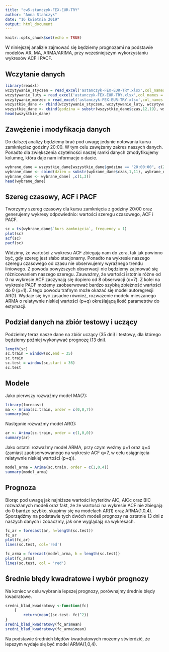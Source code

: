 ```yaml
---
title: "cw5-stanczyk-FEX-EUR-TRY"
author: "Anna Stańczyk"
date: "16 kwietnia 2019"
output: html_document
---
```


```r
knitr::opts_chunk$set(echo = TRUE)
```

W niniejszej analizie zajmować się będziemy prognozami na podstawie modelów AR, MA, ARMA/ARIMA, przy wcześniejszym wykorzystaniu wykresów ACF i PACF.

## Wczytanie danych

```r
library(readxl)
wczytywanie_styczen = read_excel('astanczyk-FEX-EUR-TRY.xlsx',col_names = c('czas','kurs otwarcia','szczyt', 'dołek', 'kurs zamknięcia', '0'),  sheet = 1)
wczytywanie_luty = read_excel('astanczyk-FEX-EUR-TRY.xlsx',col_names = c('czas','kurs otwarcia','szczyt', 'dołek', 'kurs zamknięcia', '0'),  sheet = 2)
wczytywanie_marzec = read_excel('astanczyk-FEX-EUR-TRY.xlsx',col_names = c('czas','kurs otwarcia','szczyt', 'dołek', 'kurs zamknięcia', '0'),  sheet = 3)
wszystkie_dane <- rbind(wczytywanie_styczen, wczytywanie_luty, wczytywanie_marzec)[1:5]
wszystkie_dane <- cbind(godzina = substr(wszystkie_dane$czas,12,19), wszystkie_dane)
head(wszystkie_dane)

```

## Zawężenie i modyfikacja danych

Do dalszej analizy będziemy brać pod uwagę jedynie notowania kursu zamknięciaz godziny 20:00. W tym celu zawężamy zakres naszych danych. Ponadto dla zwiększenia czytelności naszej ramki danych zmodyfikujemy kolumnę, która daje nam informacje o dacie.

```r

wybrane_dane = wszystkie_dane[wszystkie_dane$godzina == "20:00:00", c(2,6) ]
wybrane_dane <- cbind(dzien = substr(wybrane_dane$czas,1,11), wybrane_dane)
wybrane_dane <- wybrane_dane[ ,c(1,3)]
head(wybrane_dane)
```
## Szereg czasowy, ACF i PACF

Tworzymy szereg czasowy dla kursu zamknięcia z godziny 20:00 oraz generujemy wykresy odpowiednio: wartości szeregu czasowego, ACF i PACF.

```r
sc = ts(wybrane_dane$`kurs zamknięcia`, frequency = 1)
plot(sc)
acf(sc)
pacf(sc)

```

Widzimy, że wartości z wykresu ACF zbiegają nam do zera, tak jak powinno być, gdy szereg jest słabo stacjonarny. Ponadto na wykresie naszego szeregu czasowego od czasu nie obserwujemy wyraźnego trendu liniowego. Z powodu powyższych obserwacji nie będziemy zajmować się różnicowaniem naszego szeregu.  Zauważmy, że wartości istotnie różne od 0 na wykresie ACF zaczynają się dopiero od 8 obserwacji (q=7). Z kolei na wykresie PACF możemy zaobserwować bardzo szybką zbieżność wartości do 0 (p=1). Z tego powodu trafnym może okazać się model autoregresji AR(1). Wydaje się być zasadne również, rozważenie modelu mieszanego ARMA o relatywnie niskiej wartości (p+q) określającą ilość parametrów do estymacji. 

## Podział danych na zbiór testowy i uczący

Podzielmy teraz nasze dane na zbiór uczący (35 dni) i testowy, dla którego będziemy później wykonywać prognozę (13 dni).
```r
length(sc)
sc.train = window(sc,end = 35)
sc.train
sc.test = window(sc,start = 36)
sc.test
```
## Modele 

Jako pierwszy rozważmy model MA(7):
```r
library(forecast)
ma <- Arima(sc.train, order = c(0,0,7))
summary(ma)
```

Następnie rozważmy model AR(1):

```r
ar <- Arima(sc.train, order = c(1,0,0))
summary(ar)
```

Jako ostatni rozważmy model ARMA, przy czym weźmy p=1 oraz q=4 (zamiast zaobserwowanego na wykresie ACF q=7, w celu osiągnięcia relatywnie niskiej wartości (p+q)).

```r
model_arma = Arima(sc.train, order = c(1,0,4))
summary(model_arma)
```
## Prognoza

Biorąc pod uwagę jak najniższe wartości kryteriów AIC, AICc oraz BIC rozważanych modeli oraz fakt, że  że wartości na wykresie ACF nie zbiegają do 0 bardzo szybko, skupimy się na modelach AR(1) oraz ARMA(1,0,4). Sporządźmy na podstawie tych dwóch modeli prognozy na ostatnie 13 dni z naszych danych i zobaczmy, jak one wyglądają na wykresach.

```r
fc_ar = forecast(ar, h=length(sc.test))
fc_ar
plot(fc_ar)
lines(sc.test, col='red')
```

```r
fc_arma = forecast(model_arma, h = length(sc.test))
plot(fc_arma)
lines(sc.test, col = 'red')
```
## Średnie błędy kwadratowe i wybór prognozy

Na koniec w celu wybrania lepszej prognozy, porównajmy średnie błędy kwadratowe.
```r
sredni_blad_kwadratowy <-function(fc)
    {
        return(mean((sc.test- fc)^2))
}
sredni_blad_kwadratowy(fc_ar$mean)
sredni_blad_kwadratowy(fc_arma$mean)
```

Na podstawie średnich błędów kwadratowych możemy stwierdzić, że lepszym wydaje się być model ARMA(1,0,4).
